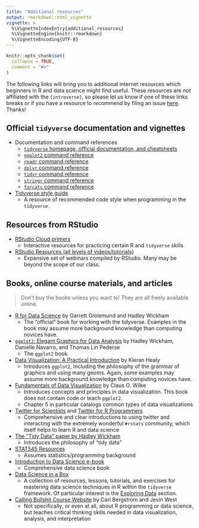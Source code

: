 ```yaml
---
title: "Additional resources"
output: rmarkdown::html_vignette
vignette: >
  %\VignetteIndexEntry{additional_resources}
  %\VignetteEngine{knitr::rmarkdown}
  %\VignetteEncoding{UTF-8}
---
```


```r
knitr::opts_chunk$set(
  collapse = TRUE,
  comment = "#>"
)
```

The following links will bring you to additional internet resources which beginners in R and data science might find useful. These resources are _not_ affiliated with the `{introverse}`, so please let us know if one of these links breaks _or_ if you have a resource to recommend by filing an issue [here](https://github.com/spielmanlab/introverse/issues). Thanks!


## Official `tidyverse` documentation and vignettes

+ Documentation and command references
  + [`tidyverse` homepage, official documentation, and cheatsheets](https://www.tidyverse.org/)
  + [`ggplot2` command reference](https://ggplot2.tidyverse.org/reference/) 
  + [`readr` command reference](https://readr.tidyverse.org/reference/) 
  + [`dplyr` command reference](https://dplyr.tidyverse.org/reference/) 
  + [`tidyr` command reference](https://tidyr.tidyverse.org/reference/) 
  + [`stringr` command reference](https://stringr.tidyverse.org/reference/) 
  + [`forcats` command reference](https://forcats.tidyverse.org/reference/) 
    
+ [Tidyverse style guide](https://style.tidyverse.org/)
  + A resource of recommended code style when programming in the `tidyverse`. 

## Resources from RStudio

+ [RStudio Cloud primers](https://rstudio.cloud/learn/primers)
  + Interactive resources for practicing certain R and `tidyverse` skills
+ [RStudio Resources (all levels of videos/tutorials)](https://resources.rstudio.com/)
  + Expansive set of webinars compiled by RStudio. Many may be beyond the scope of our class.
    
## Books, online course materials, and articles

> Don't buy the books unless you want to! They are all freely available online.

+ [R for Data Science](https://r4ds.had.co.nz/) by Garrett Grolemund and Hadley Wickham
  + The "official" book for working with the tidyverse. Examples in the book may assume more background knowledge than computing novices have.
+ [`ggplot2`: Elegant Graphics for Data Analysis](https://ggplot2-book.org/index.html) by Hadley Wickham, Danielle Navarro, and Thomas Lin Pederse
  + The `ggplot2` book.
+ [Data Visualization: A Practical Introduction](https://socviz.co/) by Kieran Healy
  + Introduces `ggplot2`, including the philosophy of the grammar of graphics and using many geoms. Again, some examples may assume more background knowledge than computing novices have.
+ [Fundamentals of Data Visualization](https://clauswilke.com/dataviz) by Claus O. Wilke
  + Introduces concepts and principles in data visualization. This book does not contain code or teach `ggplot2`.
  + Chapter 5 in particular catalogs common types of data visualizations
+ [Twitter for Scientists](https://t4scientists.com/) and  [Twitter for R Programmers](https://www.t4rstats.com/)
  + Comprehensive and clear introductions to using twitter and interacting with the extremely wonderful `#rstats` community, which itself helps to learn R and data science
+ [The "Tidy Data" paper by Hadley Wickham](https://vita.had.co.nz/papers/tidy-data.pdf)
  + Introduces the philosophy of "tidy data"
+ [STAT545 Resources](https://stat545.com/)
  + Assumes statistics/programming background
+ [Introduction to Data Science e-book](https://rafalab.github.io/dsbook/)
  + Comprehensive data science book
+ [Data Science in a Box](https://datasciencebox.org/index.html)
  + A collection of resources, lessons, tutorials, and exercises for mastering data science techniques in R within the `tidyverse` framework. Of particular interest is the [Exploring Data](https://datasciencebox.org/exploring-data.html) section.
+ [Calling Bullshit Course Website](https://callingbullshit.org/) by Carl Bergstrom and Jevin West
  + Not specifically, or even at all, about R programming or data science, but teaches critical thinking skills needed in data visualization, analysis, and interpretation
